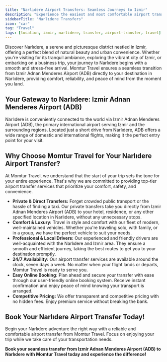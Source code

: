 ```yaml
---
title: "Narlıdere Airport Transfers: Seamless Journeys to Izmir"
description: "Experience the easiest and most comfortable airport transfers to and from Narlıdere, Izmir. Momtur Travel offers reliable services from Izmir Adnan Menderes Airport (ADB) directly to your destination."
sidebarTitle: "Narlıdere Transfers"
icon: "car"
tag: "Travel"
tags: [location, izmir, narlidere, transfer, airport-transfer, travel]
---
```


Discover Narlıdere, a serene and picturesque district nestled in Izmir, offering a perfect blend of natural beauty and urban convenience. Whether you're visiting for its tranquil ambiance, exploring the vibrant city of Izmir, or embarking on a business trip, your journey to Narlıdere begins with a smooth and stress-free arrival. Momtur Travel ensures a seamless transition from Izmir Adnan Menderes Airport (ADB) directly to your destination in Narlıdere, providing comfort, reliability, and peace of mind from the moment you land.

## Your Gateway to Narlıdere: Izmir Adnan Menderes Airport (ADB)

Narlıdere is conveniently connected to the world via Izmir Adnan Menderes Airport (ADB), the primary international airport serving Izmir and the surrounding regions. Located just a short drive from Narlıdere, ADB offers a wide range of domestic and international flights, making it the perfect entry point for your visit.

## Why Choose Momtur Travel for Your Narlıdere Airport Transfer?

At Momtur Travel, we understand that the start of your trip sets the tone for your entire experience. That's why we are committed to providing top-tier airport transfer services that prioritize your comfort, safety, and convenience.

*   **Private & Direct Transfers:** Forget crowded public transport or the hassle of finding a taxi. Our private transfers take you directly from Izmir Adnan Menderes Airport (ADB) to your hotel, residence, or any other specified location in Narlıdere, without any unnecessary stops.
*   **Comfort & Luxury:** Travel in style and comfort with our fleet of modern, well-maintained vehicles. Whether you're traveling solo, with family, or in a group, we have the perfect vehicle to suit your needs.
*   **Professional & Local Drivers:** Our experienced and friendly drivers are well-acquainted with the Narlıdere and Izmir area. They ensure a smooth and efficient journey, taking the best routes to get you to your destination promptly.
*   **24/7 Availability:** Our airport transfer services are available around the clock, seven days a week. No matter when your flight lands or departs, Momtur Travel is ready to serve you.
*   **Easy Online Booking:** Plan ahead and secure your transfer with ease through our user-friendly online booking system. Receive instant confirmation and enjoy peace of mind knowing your transport is arranged.
*   **Competitive Pricing:** We offer transparent and competitive pricing with no hidden fees. Enjoy premium service without breaking the bank.

## Book Your Narlıdere Airport Transfer Today!

Begin your Narlıdere adventure the right way with a reliable and comfortable airport transfer from Momtur Travel. Focus on enjoying your trip while we take care of your transportation needs.

**Book your seamless transfer from Izmir Adnan Menderes Airport (ADB) to Narlıdere with Momtur Travel today and experience the difference!**
